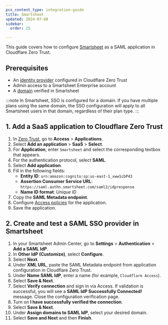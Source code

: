 ```yaml
---
pcx_content_type: integration-guide
title: Smartsheet
updated: 2024-07-08
sidebar:
  order: 25

---
```


This guide covers how to configure [Smartsheet](https://help.smartsheet.com/articles/2483123-domain-level-saml-configuration) as a SAML application in Cloudflare Zero Trust.

## Prerequisites

* An [identity provider](/cloudflare-one/identity/idp-integration/) configured in Cloudflare Zero Trust
* Admin access to a Smartsheet Enterprise account
* A [domain](https://help.smartsheet.com/articles/2483051-domain-management) verified in Smartsheet

:::note
In Smartsheet, SSO is configured for a domain. If you have multiple plans using the same domain, the SSO configuration will apply to all Smartsheet users in that domain, regardless of their plan type.
:::

## 1. Add a SaaS application to Cloudflare Zero Trust

1. In [Zero Trust](https://one.dash.cloudflare.com), go to **Access** > **Applications**.
2. Select **Add an application** > **SaaS** > **Select**.
3. For **Application**, enter `Smartsheet` and select the corresponding textbox that appears.
4. For the authentication protocol, select **SAML**.
5. Select **Add application**.
6. Fill in the following fields:
   * **Entity ID**: `urn:amazon:cognito:sp:us-east-1_xww1cbP43`
   * **Assertion Consumer Service URL**: `https://saml.authn.smartsheet.com/saml2/idpresponse`
   * **Name ID format**: *Unique ID*
7. Copy the **SAML Metadata endpoint**.
8. Configure [Access policies](/cloudflare-one/policies/access/) for the application.
9. Save the application.

## 2. Create and test a SAML SSO provider in Smartsheet

1. In your Smartsheet Admin Center, go to **Settings** > **Authentication** > **Add a SAML IdP**.
2. In **Other IdP (Customize)**, select **Configure**.
3. Select **Next**.
4. Under **XML URL**, paste the SAML Metadata endpoint from application configuration in Cloudflare Zero Trust.
5. Under **Name SAML IdP**, enter a name (for example, `Cloudflare Access`).
6. Select **Save & Next**.
7. Select **Verify connection** and sign in via Access. If validation is successful, you will see a **SAML IdP Successfully Connected!** message. Close the configuration verification page.
8. Turn on **I have successfully verified the connection**.
9. Select **Save & Next**.
10. Under **Assign domains to SAML IdP**, select your desired domain.
11. Select **Save and Next** and then **Finish**.
